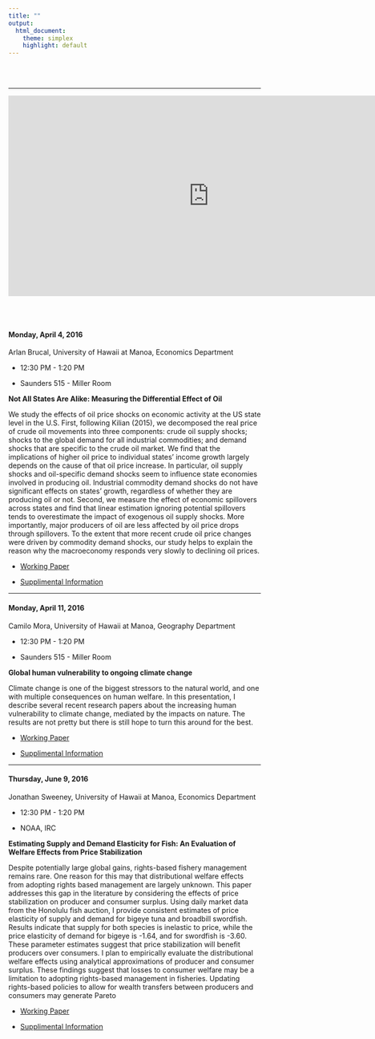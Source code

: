 ```yaml
---
title: ""
output:
  html_document:
    theme: simplex
    highlight: default
---
```

<br>
<br>

*********

<div align="center">
<iframe src="https://calendar.google.com/calendar/embed?showTitle=0&amp;showNav=0&amp;height=300&amp;wkst=1&amp;bgcolor=%23FFFFFF&amp;ctz=Pacific%2FHonolulu" style="border-width:0" width="800" height="400" frameborder="0" scrolling="no"></iframe>
</div>

<br><br>

#### Monday, April 4, 2016

Arlan Brucal, University of Hawaii at Manoa, Economics Department

* 12:30 PM - 1:20 PM

* Saunders 515 - Miller Room

**Not All States Are Alike: Measuring the Differential Effect of Oil**

We study the effects of oil price shocks on economic activity at the US state level in the U.S. First, following Kilian (2015), we decomposed the real price of crude oil movements into three components: crude oil supply shocks; shocks to the global demand for all industrial commodities; and demand shocks that are specific to the crude oil market. We find that the implications of higher oil price to individual states' income growth largely depends on the cause of that oil price increase. In particular, oil supply shocks and oil-specific demand shocks seem to influence state economies involved in producing oil. Industrial commodity demand shocks do not have significant effects on states' growth, regardless of whether they are producing oil or not. Second, we measure the effect of economic spillovers across states and find that linear estimation ignoring potential spillovers tends to overestimate the impact of exogenous oil supply shocks. More importantly, major producers of oil are less affected by oil price drops through spillovers. To the extent that more recent crude oil price changes were driven by commodity demand shocks, our study helps to explain the reason why the macroeconomy responds very slowly to declining oil prices.

* [Working Paper](http://www.link.com)

* [Supplimental Information](http://www.link.com)

***********

#### Monday, April 11, 2016

Camilo Mora, University of Hawaii at Manoa, Geography Department

* 12:30 PM - 1:20 PM

* Saunders 515 - Miller Room

**Global human vulnerability to ongoing climate change**

Climate change is one of the biggest stressors to the natural world, and one with multiple consequences on human welfare. In this presentation, I describe several recent research papers about the increasing human vulnerability to climate change, mediated by the impacts on nature. The results are not pretty but there is still hope to turn this around for the best.

* [Working Paper](http://www.link.com)

* [Supplimental Information](http://www.link.com)

***********

#### Thursday, June 9, 2016

Jonathan Sweeney, University of Hawaii at Manoa, Economics Department

* 12:30 PM - 1:20 PM

* NOAA, IRC

**Estimating Supply and Demand Elasticity for Fish: An Evaluation of Welfare Effects from Price Stabilization**

Despite potentially large global gains, rights-based fishery management remains rare. One reason for this may that distributional welfare effects from adopting rights based management are largely unknown. This paper addresses this gap in the literature by considering the effects of price stabilization on producer and consumer surplus. Using daily market data from the Honolulu fish auction, I provide consistent estimates of price elasticity of supply and demand for bigeye tuna and broadbill swordfish. Results indicate that supply for both species is inelastic to price, while the price elasticity of demand for bigeye is -1.64, and for swordfish is -3.60. These parameter estimates suggest that price stabilization will benefit producers over consumers. I plan to empirically evaluate the distributional welfare effects using analytical approximations of producer and consumer surplus. These findings suggest that losses to consumer welfare may be a limitation to adopting rights-based management in fisheries. Updating rights-based policies to allow for wealth transfers between producers and consumers may generate Pareto 

* [Working Paper](http://www.link.com)

* [Supplimental Information](http://www.link.com) 


